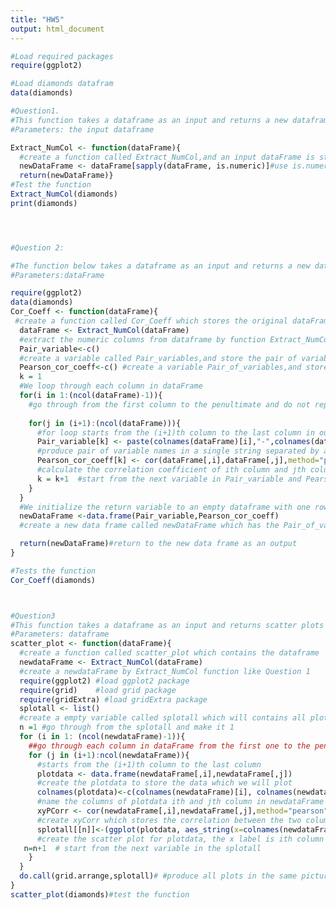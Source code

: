 ```yaml
---
title: "HW5"
output: html_document
---
```



```r
#Load required packages
require(ggplot2)

#Load diamonds datafram
data(diamonds)

#Question1. 
#This function takes a dataframe as an input and returns a new dataframe which has the numeric columns of the old dataframe as an output.
#Parameters: the input dataframe 

Extract_NumCol <- function(dataFrame){
  #create a function called Extract_NumCol,and an input dataFrame is stored in it.
  newDataFrame <- dataFrame[sapply(dataFrame, is.numeric)]#use is.numeric function in sapply  to check each column in dataFrame, then returns True if the column is numeric and otherwise False 
  return(newDataFrame)}
#Test the function
Extract_NumCol(diamonds)
print(diamonds)




#Question 2:

#The function below takes a dataframe as an input and returns a new dataframe which has the Pearson correlation coefficient for each pair of numeric columns in the old dataframe as an output. 
#Parameters:dataFrame

require(ggplot2)
data(diamonds)
Cor_Coeff <- function(dataFrame){
 #create a function called Cor_Coeff which stores the original dataFrame
  dataFrame <- Extract_NumCol(dataFrame)
  #extract the numeric columns from dataframe by function Extract_NumCol like the Question1
  Pair_variable<-c() 
  #create a variable called Pair_variables,and store the pair of variable names in it
  Pearson_cor_coeff<-c() #create a variable Pair_of_variables,and store the corresponding Pearson correlation coefficient in it
  k = 1
  #We loop through each column in dataFrame 
  for(i in 1:(ncol(dataFrame)-1)){
    #go through from the first column to the penultimate and do not repeat pairs of columns in the dataFrame
   
    for(j in (i+1):(ncol(dataFrame))){
      #for loop starts from the (i+1)th column to the last column in our dataFrame
      Pair_variable[k] <- paste(colnames(dataFrame)[i],"-",colnames(dataFrame)[j],sep="")
      #produce pair of variable names in a single string separated by a - using paste(), then store them in Pair_of_variables
      Pearson_cor_coeff[k] <- cor(dataFrame[,i],dataFrame[,j],method="pearson")
      #calculate the correlation coefficient of ith column and jth column and then store the correlation into the Pearson_cor_coeff 
      k = k+1  #start from the next variable in Pair_variable and Pearson_cor_coeff
    }
  }
  #We initialize the return variable to an empty dataframe with one row for each pair of columns taken above
  newDataFrame <-data.frame(Pair_variable,Pearson_cor_coeff)
  #create a new data frame called newDataFrame which has the Pair_of_variables and Pearson_cor_coeff  

  return(newDataFrame)#return to the new data frame as an output
}

#Tests the function
Cor_Coeff(diamonds)



#Question3
#This function takes a dataframe as an input and returns scatter plots which contains a title and calculated Pearson correlation coefficient
#Parameters: dataframe
scatter_plot <- function(dataFrame){
  #create a function called scatter_plot which contains the dataframe
  newdataFrame <- Extract_NumCol(dataFrame)
  #create a newdataFrame by Extract_NumCol function like Question 1
  require(ggplot2) #load ggplot2 package
  require(grid)    #load grid package
  require(gridExtra) #load gridExtra package
  splotall <- list()
  #create a empty variable called splotall which will contains all plots
  n =1 #go through from the splotall and make it 1
  for (i in 1: (ncol(newdataFrame)-1)){
    ##go through each column in dataFrame from the first one to the penultimate
    for (j in (i+1):ncol(newdataFrame)){
      #starts from the (i+1)th column to the last column 
      plotdata <- data.frame(newdataFrame[,i],newdataFrame[,j]) 
      #create the plotdata to store the data which we will plot
      colnames(plotdata)<-c(colnames(newdataFrame)[i], colnames(newdataFrame)[j])
      #name the columns of plotdata ith and jth column in newdataFrame
      xyPCorr <- cor(newdataFrame[,i],newdataFrame[,j],method="pearson")
      #create xyCorr which stores the correlation between the two columns in newdataFrame
      splotall[[n]]<-(ggplot(plotdata, aes_string(x=colnames(newdataFrame)[i],                    y=colnames(newdataFrame)[j]))+geom_point()+ggtitle(paste("Correlatio              n between", colnames(newdataFrame)[i], "and", colnames(newdataFrame)[j], ":", xyPCorr )))
      #create the scatter plot for plotdata, the x label is ith column name in dataframep, the y label is it jth column name in newdatFrame,use aes_string to set the axes, use geoms_points to plot scatter points,use ggtitle to give the desired title to the plot, and the title is xyPCorr
   n=n+1  # start from the next variable in the splotall
    }
  }
  do.call(grid.arrange,splotall)# #produce all plots in the same picture by using do.call()
}
scatter_plot(diamonds)#test the function
```




